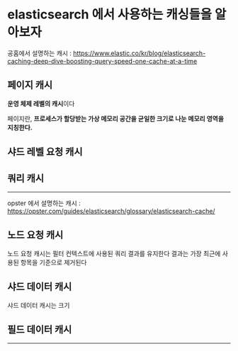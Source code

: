 # elasticsearch 에서 사용하는 캐싱들을 알아보자

공홈에서 설명하는 캐시 : https://www.elastic.co/kr/blog/elasticsearch-caching-deep-dive-boosting-query-speed-one-cache-at-a-time

## 페이지 캐시

**운영 체제 레벨의 캐시**이다

페이지란, **프로세스가 할당받는 가상 메모리 공간을 균일한 크기로 나눈 메모리 영역을 지칭한다.**

## 샤드 레벨 요청 캐시

## 쿼리 캐시

---

opster 에서 설명하는 캐시 : https://opster.com/guides/elasticsearch/glossary/elasticsearch-cache/

## 노드 요청 캐시

노드 요청 캐시는 필터 컨텍스트에 사용된 쿼리 결과를 유지한다
결과는 가장 최근에 사용된 항목을 기준으로 제거된다

## 샤드 데이터 캐시

샤드 데이터 캐시는 크기

## 필드 데이터 캐시

---
